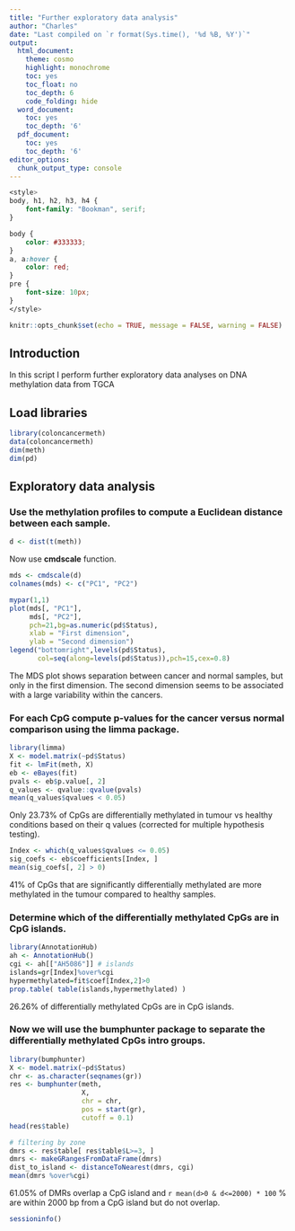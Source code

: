 ```yaml
---
title: "Further exploratory data analysis"
author: "Charles"
date: "Last compiled on `r format(Sys.time(), '%d %B, %Y')`"
output:
  html_document:
    theme: cosmo
    highlight: monochrome
    toc: yes
    toc_float: no
    toc_depth: 6
    code_folding: hide
  word_document:
    toc: yes
    toc_depth: '6'
  pdf_document:
    toc: yes
    toc_depth: '6'
editor_options:
  chunk_output_type: console
---
```


```css
<style>
body, h1, h2, h3, h4 {
    font-family: "Bookman", serif;
}

body {
    color: #333333;
}
a, a:hover {
    color: red;
}
pre {
    font-size: 10px;
}
</style>
```

```r
knitr::opts_chunk$set(echo = TRUE, message = FALSE, warning = FALSE)
```

## Introduction

In this script I perform further exploratory data analyses on DNA methylation data from TGCA

## Load libraries

```r
library(coloncancermeth)
data(coloncancermeth)
dim(meth)
dim(pd)
```


## Exploratory data analysis

### Use the methylation profiles to compute a Euclidean distance between each sample.

```r
d <- dist(t(meth))
```

Now use **cmdscale** function.

```r
mds <- cmdscale(d)
colnames(mds) <- c("PC1", "PC2")

mypar(1,1)
plot(mds[, "PC1"],
     mds[, "PC2"],
     pch=21,bg=as.numeric(pd$Status),
     xlab = "First dimension",
     ylab = "Second dimension")
legend("bottomright",levels(pd$Status),
       col=seq(along=levels(pd$Status)),pch=15,cex=0.8)
```

The MDS plot shows separation between cancer and normal samples, but only in the first dimension. The second dimension seems to be associated with a large variability within the cancers. 

### For each CpG compute p-values for the cancer versus normal comparison using the limma package.

```r
library(limma)
X <- model.matrix(~pd$Status)
fit <- lmFit(meth, X)
eb <- eBayes(fit)
pvals <- eb$p.value[, 2]
q_values <- qvalue::qvalue(pvals)
mean(q_values$qvalues < 0.05)
```

Only 23.73% of CpGs are differentially methylated in tumour vs healthy conditions based on their q values (corrected for multiple hypothesis testing).

```r
Index <- which(q_values$qvalues <= 0.05)
sig_coefs <- eb$coefficients[Index, ]
mean(sig_coefs[, 2] > 0)
```

41% of CpGs that are significantly differentially methylated are more methylated in the tumour compared to healthy samples.

### Determine which of the differentially methylated CpGs are in CpG islands.

```r
library(AnnotationHub)
ah <- AnnotationHub()
cgi <- ah[["AH5086"]] # islands
islands=gr[Index]%over%cgi
hypermethylated=fit$coef[Index,2]>0
prop.table( table(islands,hypermethylated) )
```

26.26% of differentially methylated CpGs are in CpG islands.

### Now we will use the bumphunter package to separate the differentially methylated CpGs intro groups.

```r
library(bumphunter)
X <- model.matrix(~pd$Status)
chr <- as.character(seqnames(gr))
res <- bumphunter(meth,
                  X,
                  chr = chr,
                  pos = start(gr),
                  cutoff = 0.1)
head(res$table)

# filtering by zone
dmrs <- res$table[ res$table$L>=3, ]
dmrs <- makeGRangesFromDataFrame(dmrs)
dist_to_island <- distanceToNearest(dmrs, cgi)
mean(dmrs %over%cgi)
```

61.05% of DMRs overlap a CpG island and `r mean(d>0 & d<=2000) * 100` % are within 2000 bp from a CpG island but do not overlap.

```r
sessioninfo()
```

